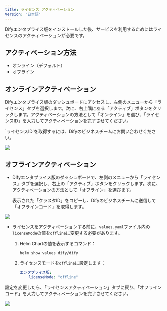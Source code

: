 ```yaml
---
title: ライセンス アクティベーション
Version: '日本語'
---
```


Difyエンタプライス版をインストールした後、サービスを利用するためにはライセンスのアクティベーションが必要です。

## アクティベーション方法

- オンライン（デフォルト）
- オフライン

## オンラインアクティベーション

Difyエンタプライス版のダッシュボードにアクセスし、左側のメニューから「ライセンス」タブを選択します。次に、右上隅にある「アクティブ」ボタンをクリックします。アクティベーションの方法として「オンライン」を選び、「ライセンスID」を入力してアクティベーションを完了させてください。

<Tip>
`ライセンスID`を取得するには、Difyのビジネスチームにお問い合わせください。
</Tip>

![](https://assets-docs.dify.ai/2024/11/c0920f262a70f4fd07abffbc75a9799e.png)

## オフラインアクティベーション

- Difyエンタプライス版のダッシュボードで、左側のメニューから「ライセンス」タブを選択し、右上の「アクティブ」ボタンをクリックします。次に、アクティベーションの方法として「オフライン」を選びます。
    
    表示された「クラスタID」をコピーし、Difyのビジネスチームに送信して「オフラインコード」を取得します。

![](https://assets-docs.dify.ai/2024/11/3b5198ceff1db9bab8e614b7ef39e699.png)

- ライセンスをアクティベーションする前に、`values.yaml`ファイル内の`licenseMode`の値を`offline`に変更する必要があります。

    1. Helm Chartの値を表示するコマンド：
        ```
        helm show values dify/dify
        ```

    2. ライセンスモードを`offline`に設定します：
        ```yaml
       エンタプライス版:
            licenseMode: "offline"
        ```

設定を変更したら、「ライセンスアクティベーション」タブに戻り、「オフラインコード」を入力してアクティベーションを完了させてください。

![](https://assets-docs.dify.ai/2024/11/beac33066670e291dbafa1c71c2bf58c.png)
